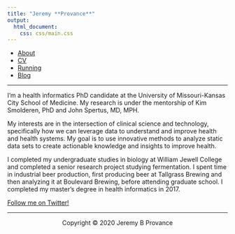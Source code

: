 ```yaml
---
title: "Jeremy **Provance**"
output: 
  html_document:
    css: css/main.css
---
```

<nav>
  <ul>
	  <li><a href="/">About</a></li>
    <li><a href="/cv">CV</a></li>
		<li><a href="/running">Running</a></li>
    <li><a href="/blog">Blog</a></li>
	</ul>
</nav>

***

I'm a health informatics PhD candidate at the University of Missouri-Kansas City School of Medicine. My research is under the mentorship of Kim Smolderen, PhD and John Spertus, MD, MPH.


My interests are in the intersection of clinical science and technology, specifically how we can leverage data to understand and improve health and health systems. My goal is to use innovative methods to analyze static data sets to create actionable knowledge and insights to improve health.

I completed my undergraduate studies in biology at William Jewell College and completed a senior research project studying fermentation. I spent time in industrial beer production, first producing beer at Tallgrass Brewing and then analyzing it at Boulevard Brewing, before attending graduate school. I completed my master's degree in health informatics in 2017.

[Follow me on Twitter!](https://twitter.com/jeremyprovance)

***

<center> Copyright © 2020 Jeremy B Provance </center>

